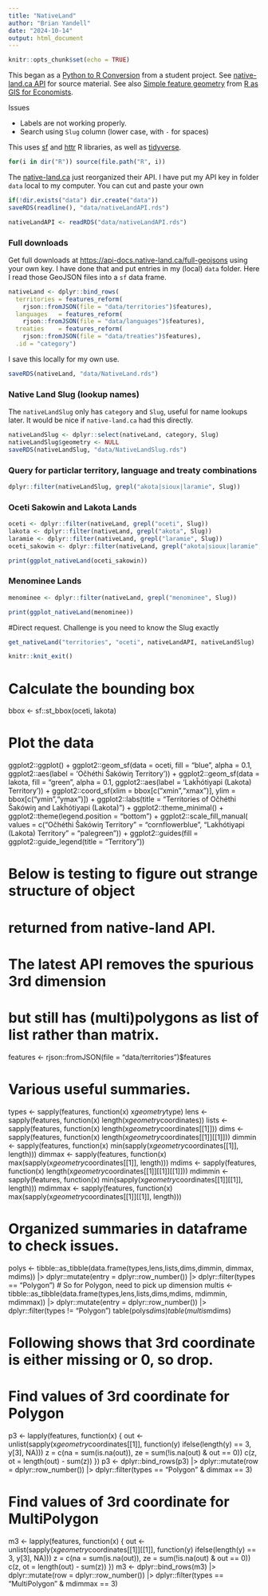 ```yaml
---
title: "NativeLand"
author: "Brian Yandell"
date: "2024-10-14"
output: html_document
---
```


```r
knitr::opts_chunk$set(echo = TRUE)
```

This began as a 
[Python to R Conversion](https://www.codeconvert.ai/python-to-r-converter)
from a student project.
See
[native-land.ca API](https://native-land.ca/resources/api-docs/)
for source material.
See also 
[Simple feature geometry](https://tmieno2.github.io/R-as-GIS-for-Economists/simple-feature-geometry-simple-feature-geometry-list-column-and-simple-feature.html)
from
[R as GIS for Economists](https://tmieno2.github.io/R-as-GIS-for-Economists/).

Issues

- Labels are not working properly.
- Search using `Slug` column (lower case, with `-` for spaces)

This uses
[sf](https://r-spatial.github.io/sf/)
and
[httr](https://httr.r-lib.org/)
R libraries, as well as
[tidyverse](https://www.tidyverse.org/).

```r
for(i in dir("R")) source(file.path("R", i))
```

The
[native-land.ca](https://native-land.ca/resources/api-docs/)
just reorganized their API.
I have put my API key in folder `data` local to my computer.
You can cut and paste your own

```r
if(!dir.exists("data") dir.create("data"))
saveRDS(readline(), "data/nativeLandAPI.rds")
```

```r
nativeLandAPI <- readRDS("data/nativeLandAPI.rds")
```

### Full downloads

Get full downloads at <https://api-docs.native-land.ca/full-geojsons>
using your own key.
I have done that and put entries in my (local) `data` folder.
Here I read those GeoJSON files into a `sf` data frame.

```r
nativeLand <- dplyr::bind_rows(
  territories = features_reform(
    rjson::fromJSON(file = "data/territories")$features),
  languages   = features_reform(
    rjson::fromJSON(file = "data/languages")$features),
  treaties    = features_reform(
    rjson::fromJSON(file = "data/treaties")$features),
  .id = "category")
```

I save this locally for my own use.

```r
saveRDS(nativeLand, "data/NativeLand.rds")
```

### Native Land Slug (lookup names)

The `nativeLandSlug` only has `category` and `Slug`,
useful for name lookups later. 
It would be nice if `native-land.ca` had this directly.

```r
nativeLandSlug <- dplyr::select(nativeLand, category, Slug)
nativeLandSlug$geometry <- NULL
saveRDS(nativeLandSlug, "data/NativeLandSlug.rds")
```

### Query for particlar territory, language and treaty combinations

```r
dplyr::filter(nativeLandSlug, grepl("akota|sioux|laramie", Slug))
```

### Oceti Sakowin and Lakota Lands

```r
oceti <- dplyr::filter(nativeLand, grepl("oceti", Slug))
lakota <- dplyr::filter(nativeLand, grepl("akota", Slug))
laramie <- dplyr::filter(nativeLand, grepl("laramie", Slug))
oceti_sakowin <- dplyr::filter(nativeLand, grepl("akota|sioux|laramie", Slug))
```

```r
print(ggplot_nativeLand(oceti_sakowin))
```

### Menominee Lands

```r
menominee <- dplyr::filter(nativeLand, grepl("menominee", Slug))
```

```r
print(ggplot_nativeLand(menominee))
```

#Direct request. Challenge is you need to know the Slug exactly

```r
get_nativeLand("territories", "oceti", nativeLandAPI, nativeLandSlug)
```

```r
knitr::knit_exit()
```

# Calculate the bounding box
bbox <- sf::st_bbox(oceti, lakota)

# Plot the data
ggplot2::ggplot() +
  ggplot2::geom_sf(data = oceti, fill = "blue", alpha = 0.1,
                   ggplot2::aes(label = 'Očhéthi Šakówiŋ Territory')) +
  ggplot2::geom_sf(data = lakota, fill = "green", alpha = 0.1,
                   ggplot2::aes(label = 'Lakȟótiyapi (Lakota) Territory')) +
  ggplot2::coord_sf(xlim = bbox[c("xmin","xmax")],
                    ylim = bbox[c("ymin","ymax")]) +
  ggplot2::labs(title =
    "Territories of Očhéthi Šakówiŋ and Lakȟótiyapi (Lakota)") +
  ggplot2::theme_minimal() +
  ggplot2::theme(legend.position = "bottom") +
  ggplot2::scale_fill_manual(
    values = c("Očhéthi Šakówiŋ Territory" = "cornflowerblue",
               "Lakȟótiyapi (Lakota) Territory" = "palegreen")) +
  ggplot2::guides(fill = ggplot2::guide_legend(title = "Territory"))

#########################################################
# Below is testing to figure out strange structure of object
# returned from native-land API.
# The latest API removes the spurious 3rd dimension
# but still has (multi)polygons as list of list rather than matrix.

features <- rjson::fromJSON(file = "data/territories")$features

# Various useful summaries.
types <- sapply(features, function(x) x$geometry$type)
lens <- sapply(features, function(x) length(x$geometry$coordinates))
lists <- sapply(features, function(x) length(x$geometry$coordinates[[1]]))
dims <- sapply(features, function(x) length(x$geometry$coordinates[[1]][[1]]))
dimmin <- sapply(features, function(x)
  min(sapply(x$geometry$coordinates[[1]], length)))
dimmax <- sapply(features, function(x)
  max(sapply(x$geometry$coordinates[[1]], length)))
mdims <- sapply(features, function(x) length(x$geometry$coordinates[[1]][[1]][[1]]))
mdimmin <- sapply(features, function(x)
  min(sapply(x$geometry$coordinates[[1]][[1]], length)))
mdimmax <- sapply(features, function(x)
  max(sapply(x$geometry$coordinates[[1]][[1]], length)))

# Organized summaries in dataframe to check issues.
polys <- tibble::as_tibble(data.frame(types,lens,lists,dims,dimmin, dimmax, mdims)) |>
  dplyr::mutate(entry = dplyr::row_number()) |>
  dplyr::filter(types == "Polygon")
# So for Polygon, need to pick up dimension
multis <- tibble::as_tibble(data.frame(types,lens,lists,dims,mdims, mdimmin, mdimmax)) |>
  dplyr::mutate(entry = dplyr::row_number()) |>
  dplyr::filter(types != "Polygon")
table(polys$dims)
table(multis$mdims)


# Following shows that 3rd coordinate is either missing or 0, so drop.
# Find values of 3rd coordinate for Polygon
p3 <- lapply(features, function(x) {
  out <- unlist(sapply(x$geometry$coordinates[[1]], function(y) ifelse(length(y) == 3, y[3], NA)))
  z = c(na = sum(is.na(out)), ze = sum(!is.na(out) & out == 0))
  c(z, ot = length(out) - sum(z))
})
p3 <- dplyr::bind_rows(p3) |>
  dplyr::mutate(row = dplyr::row_number()) |>
  dplyr::filter(types == "Polygon" & dimmax == 3)

# Find values of 3rd coordinate for MultiPolygon
m3 <- lapply(features, function(x) {
  out <- unlist(sapply(x$geometry$coordinates[[1]][[1]], function(y) ifelse(length(y) == 3, y[3], NA)))
  z = c(na = sum(is.na(out)), ze = sum(!is.na(out) & out == 0))
  c(z, ot = length(out) - sum(z))
})
m3 <- dplyr::bind_rows(m3) |>
  dplyr::mutate(row = dplyr::row_number()) |>
  dplyr::filter(types == "MultiPolygon" & mdimmax == 3)

